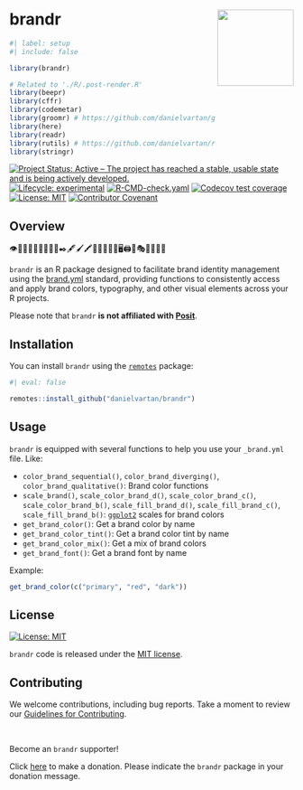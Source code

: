 # brandr <a href = "https://danielvartan.github.io/brandr/"><img src = "man/figures/hex-logo.svg" align="right" width="135" /></a>

<!-- quarto render -->

```r
#| label: setup
#| include: false

library(brandr)

# Related to './R/.post-render.R'
library(beepr)
library(cffr)
library(codemetar)
library(groomr) # https://github.com/danielvartan/groomr
library(here)
library(readr)
library(rutils) # https://github.com/danielvartan/rutils
library(stringr)
```

<!-- badges: start -->
[![Project Status: Active – The project has reached a stable, usable state and is being actively developed.](https://www.repostatus.org/badges/latest/active.svg)](https://www.repostatus.org/#active)
[![Lifecycle: experimental](https://img.shields.io/badge/lifecycle-experimental-orange.svg)](https://lifecycle.r-lib.org/articles/stages.html#experimental)
[![R-CMD-check.yaml](https://github.com/danielvartan/brandr/actions/workflows/check-standard.yaml/badge.svg)](https://github.com/danielvartan/brandr/actions/workflows/check-standard.yaml)
[![Codecov test coverage](https://codecov.io/gh/danielvartan/brandr/branch/main/graph/badge.svg)](https://app.codecov.io/gh/danielvartan/brandr?branch=main)
[![License: MIT](https://img.shields.io/badge/license-MIT-green)](https://choosealicense.com/licenses/mit/)
[![Contributor Covenant](https://img.shields.io/badge/Contributor%20Covenant-2.1-4baaaa.svg)](CODE_OF_CONDUCT.md)
<!-- badges: end -->

## Overview

👁️🎨🌈🔠🆎🔠🔡🔤📐✒️🖋️🖌️🖍️💭📢🎯💡📱🖥️🖨️🎪🎭🚀💼✨🌟

`brandr` is an R package designed to facilitate brand identity management using the [brand.yml](https://posit-dev.github.io/brand-yml/) standard, providing functions to consistently access and apply brand colors, typography, and other visual elements across your R projects.

Please note that `brandr` **is not affiliated with [Posit](https://posit.co/)**.

## Installation

You can install `brandr` using the [`remotes`](https://github.com/r-lib/remotes) package:

``` r
#| eval: false

remotes::install_github("danielvartan/brandr")
```

## Usage

`brandr` is equipped with several functions to help you use your `_brand.yml` file. Like:

- `color_brand_sequential()`, `color_brand_diverging()`, `color_brand_qualitative()`: Brand color functions
- `scale_brand()`, `scale_color_brand_d()`, `scale_color_brand_c()`, `scale_color_brand_b()`, `scale_fill_brand_d()`, `scale_fill_brand_c()`, `scale_fill_brand_b()`: [`ggplot2`](https://ggplot2.tidyverse.org/) scales for brand colors
- `get_brand_color()`: Get a brand color by name
- `get_brand_color_tint()`: Get a brand color tint by name
- `get_brand_color_mix()`: Get a mix of brand colors
- `get_brand_font()`: Get a brand font by name

Example:

```r
get_brand_color(c("primary", "red", "dark"))
```

## License

[![License:
MIT](https://img.shields.io/badge/license-MIT-green)](https://opensource.org/license/mit/)

`brandr` code is released under the [MIT license](https://opensource.org/license/mit/).

## Contributing

We welcome contributions, including bug reports. Take a moment to review our [Guidelines for Contributing](https://danielvartan.github.io/brandr/CONTRIBUTING.html).

<br>

Become an `brandr` supporter!

Click [here](https://github.com/sponsors/danielvartan) to make a donation. Please indicate the `brandr` package in your donation message.
